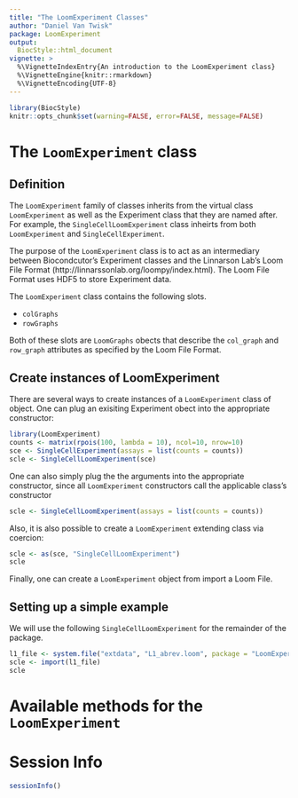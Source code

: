 ```yaml
---
title: "The LoomExperiment Classes"
author: "Daniel Van Twisk"
package: LoomExperiment
output:
  BiocStyle::html_document
vignette: >
  %\VignetteIndexEntry{An introduction to the LoomExperiment class}
  %\VignetteEngine{knitr::rmarkdown}
  %\VignetteEncoding{UTF-8}
---
```


```r
library(BiocStyle)
knitr::opts_chunk$set(warning=FALSE, error=FALSE, message=FALSE)
```

# The `LoomExperiment` class

## Definition

The `LoomExperiment` family of classes inherits from the virtual class `LoomExperiment`
as well as the Experiment class that they are named after. For example, the `SingleCellLoomExperiment`
class inheirts from both `LoomExperiment` and `SingleCellExperiment`.

The purpose of the `LoomExperiment` class is to act as an intermediary between Biocondcutor's
Experiment classes and the Linnarson Lab's Loom File Format (http://linnarssonlab.org/loompy/index.html).
The Loom File Format uses HDF5 to store Experiment data.

The `LoomExperiment` class contains the following slots.

* `colGraphs`
* `rowGraphs`

Both of these slots are `LoomGraphs` obects that describe the `col_graph` and `row_graph` attributes
as specified by the Loom File Format.

## Create instances of LoomExperiment

There are several  ways to create instances of a `LoomExperiment` class of object.
One can plug an exisiting Experiment obect into the appropriate constructor:

```r
library(LoomExperiment)
counts <- matrix(rpois(100, lambda = 10), ncol=10, nrow=10)
sce <- SingleCellExperiment(assays = list(counts = counts))
scle <- SingleCellLoomExperiment(sce)
```

One can also simply plug the the arguments into the appropriate constructor, since all
`LoomExperiment` constructors call the applicable class's constructor

```r
scle <- SingleCellLoomExperiment(assays = list(counts = counts))
```

Also, it is also possible to create a `LoomExperiment` extending class via coercion:

```r
scle <- as(sce, "SingleCellLoomExperiment")
scle
```

Finally, one can create a `LoomExperiment` object from import a Loom File.

## Setting up a simple example

We will use the following `SingleCellLoomExperiment` for the remainder of the package.

```r
l1_file <- system.file("extdata", "L1_abrev.loom", package = "LoomExperiment")
scle <- import(l1_file)
scle
```

# Available methods for the `LoomExperiment`


# Session Info

```r
sessionInfo()
```
